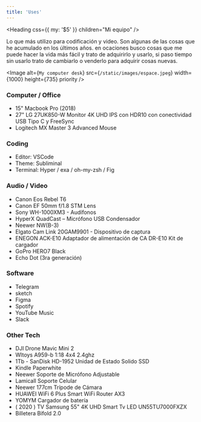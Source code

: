 ```yaml
---
title: 'Uses'
---
```


<Heading css={{ my: '$5' }} children="Mi equipo" />

Lo que más utilizo para codificación y video. Son algunas de las cosas que he acumulado en los últimos años. en ocaciones busco cosas que me puede hacer la vida más fácil y trato de adquirirlo y usarlo, si paso tiempo sin usarlo trato de cambiarlo o venderlo para adquirir cosas nuevas.

<Image alt={`My computer desk`} src={`/static/images/espace.jpeg`} width={1000} height={735} priority />

### Computer / Office

- 15" Macbook Pro (2018)
- 27" LG 27UK850-W Monitor 4K UHD IPS con HDR10 con conectividad USB Tipo C y FreeSync
- Logitech MX Master 3 Advanced Mouse

### Coding

- Editor: VSCode
- Theme: Subliminal
- Terminal: Hyper / exa / oh-my-zsh / Fig

### Audio / Video

- Canon Eos Rebel T6
- Canon EF 50mm f/1.8 STM Lens
- Sony WH-1000XM3 - Audífonos
- HyperX QuadCast – Micrófono USB Condensador
- Neewer NW(B-3)
- Elgato Cam Link 20GAM9901 - Dispositivo de captura
- ENEGON ACK-E10 Adaptador de alimentación de CA DR-E10 Kit de cargador
- GoPro HERO7 Black
- Echo Dot (3ra generación)

### Software

- Telegram
- sketch
- Figma
- Spotify
- YouTube Music
- Slack

### Other Tech

- DJI Drone Mavic Mini 2
- Wltoys A959-b 1:18 4x4 2.4ghz
- 1Tb - SanDisk HD-1952 Unidad de Estado Solido SSD
- Kindle Paperwhite
- Neewer Soporte de Micrófono Adjustable
- Lamicall Soporte Celular
- Neewer 177cm Trípode de Cámara
- HUAWEI WiFi 6 Plus Smart WiFi Router AX3
- YOMYM Cargador de batería
- ( 2020 ) TV Samsung 55" 4K UHD Smart Tv LED UN55TU7000FXZX
- Billetera Bifold 2.0
